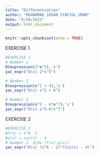 ```yaml
---
title: "Differentiation"
author: "MUHAMMAD IHSAN SYAFIUL UMAM"
date: "5/29/2021"
output: html_document
---
```


```r
knitr::opts_chunk$set(echo = TRUE)
```


EXERCISE 1
```r
#EXERCISE 1
# Number 1
D(expression(2*x^5),'x')
yac_expr("D(x) 2*x^5")
```

```r
# Number 2
D(expression(x^2 + 4),'x')
yac_expr("D(x) x^2 + 4")
```
```r
# Number 3
D(expression(x^5 - 6*x^7),'x')
yac_expr("D(x) x^5-6*x^7")
```

EXERCISE 2
```r
#EXERCISE 2
#f(x) = x^6 -2         
#g(x) = sin(x) - 4
# Number 1  d/dx (f(x).g(x))
yac_expr("D(x) (x^6 - 2)*(Sin(x) - 4)")

```

